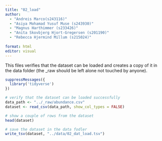 ```yaml
---
title: "02_load"
author: 
  - "Andreis Marco(s243116)" 
  - "Asiya Mohamad Yusuf Muse (s243930)"
  - "Magnus Harthimmer (s233426)"  
  - "Anita Skovbjerg Hjort-Gregersen (s201190)"
  - "Rebecca Hjermind Millum (s215024)"
  
format: html
editor: visual
---
```


This files verifies that the dataset can be loaded and creates a copy of it in the data folder (the \_raw should be left alone not touched by anyone).

```r
suppressMessages({
  library('tidyverse')
})
```

```r
# verify that the dataset can be loaded successfully
data_path <- "../_raw/abundance.csv"
dataset <- read_csv(data_path, show_col_types = FALSE)
```

```r
# show a couple of rows from the dataset
head(dataset)
```

```r
# save the dataset in the data fodler
write_tsv(dataset, "../data/02_dat_load.tsv")
```

